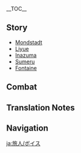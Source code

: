 {{CharacterTabs}}
{{LanguageTabs}}
{{Stub|1=(Note: Mondstadt section is finished.) {{Meta/VO|rm=1}}}}
__TOC__

==Story==
* [[/Mondstadt|Mondstadt]]
* [[/Liyue|Liyue]]
* [[/Inazuma|Inazuma]]
* [[/Sumeru|Sumeru]]
* [[/Fontaine|Fontaine]]

==Combat==
{{Tabber|Aether|{{VO/Combat
|character           = Aether
|language            = ja

|vo_01_00_title      = 元素スキル・{{Color|Anemo|風元素}}
|vo_01_00_subtitle   = Elemental Skill - {{Anemo}}
|vo_01_01_file       = VO JA Aether Elemental Skill 1 Anemo 01.ogg
|vo_01_01_tx         = …ハァ！
|vo_01_01_rm         = ...Haa!
|vo_01_02_file       = VO JA Aether Elemental Skill 1 Anemo 02.ogg
|vo_01_02_tx         = …セイ！
|vo_01_02_rm         = ...Sei!
|vo_01_03_file       = VO JA Aether Elemental Skill 1 Anemo 03.ogg
|vo_01_03_tx         = 風刃…！
|vo_01_03_rm         = Fuujin...!

|vo_02_00_title      = 元素爆発・{{Color|Anemo|風元素}}
|vo_02_00_subtitle   = Elemental Burst - {{Anemo}}
|vo_02_01_file       = VO JA Aether Elemental Burst Anemo 01.ogg
|vo_02_01_tx         = フッ&mdash;
|vo_02_01_rm         = Fu'&mdash;
|vo_02_02_file       = VO JA Aether Elemental Burst Anemo 02.ogg
|vo_02_02_tx         = 消えるんだ。
|vo_02_02_rm         = Kieru nda.
|vo_02_03_file       = VO JA Aether Elemental Burst Anemo 03.ogg
|vo_02_03_tx         = 風と共に去れ！
|vo_02_03_rm         = Kaze to tomo ni sare!

|vo_03_00_title      = 元素スキル・{{Color|Geo|岩元素}}
|vo_03_00_subtitle   = Elemental Skill - {{Geo}}
|vo_03_01_file       = VO JA Aether Elemental Skill 1 Geo 01.ogg
|vo_03_01_tx         = ハァッ！
|vo_03_01_rm         = Haa'!
|vo_03_02_file       = VO JA Aether Elemental Skill 1 Geo 02.ogg
|vo_03_02_tx         = 落ちろ！
|vo_03_02_rm         = Ochiro!
|vo_03_03_file       = VO JA Aether Elemental Skill 1 Geo 03.ogg
|vo_03_03_tx         = 荒星！
|vo_03_03_rm         = Kousei!

|vo_04_00_title      = 元素爆発・{{Color|Geo|岩元素}}
|vo_04_00_subtitle   = Elemental Burst - {{Geo}}
|vo_04_01_file       = VO JA Aether Elemental Burst Geo 01.ogg
|vo_04_01_tx         = ハーーッ！
|vo_04_01_rm         = Haaa'!
|vo_04_02_file       = VO JA Aether Elemental Burst Geo 02.ogg
|vo_04_02_tx         = 震えろ！
|vo_04_02_rm         = Furuero!
|vo_04_03_file       = VO JA Aether Elemental Burst Geo 03.ogg
|vo_04_03_tx         = 塵となれ！
|vo_04_03_rm         = Chiri to nare!

|vo_05_00_title      = 元素スキル・{{Color|Electro|雷元素}}
|vo_05_00_subtitle   = Elemental Skill - {{Electro}}
|vo_05_01_file       = VO JA Aether Elemental Skill 1 Electro 01.ogg
|vo_05_01_tx         = はっ！
|vo_05_01_rm         = Ha'!
|vo_05_02_file       = VO JA Aether Elemental Skill 1 Electro 02.ogg
|vo_05_02_tx         = くらえ！
|vo_05_02_rm         = Kurae!
|vo_05_03_file       = VO JA Aether Elemental Skill 1 Electro 03.ogg
|vo_05_03_tx         = 紫影！
|vo_05_03_rm         = Shiei!

|vo_06_00_title      = 元素爆発・{{Color|Electro|雷元素}}
|vo_06_00_subtitle   = Elemental Burst - {{Electro}}
|vo_06_01_file       = VO JA Aether Elemental Burst Electro 01.ogg
|vo_06_01_tx         = ふぁっ&mdash;&mdash;！
|vo_06_01_rm         = Fa'{{lmdash}}!
|vo_06_02_file       = VO JA Aether Elemental Burst Electro 02.ogg
|vo_06_02_tx         = 轟け！
|vo_06_02_rm         = Todoroke!
|vo_06_03_file       = VO JA Aether Elemental Burst Electro 03.ogg
|vo_06_03_tx         = 天鼓雷音！
|vo_06_03_rm         = Tenku raion!

|vo_07_00_title      = 元素スキル・{{Color|Dendro|草元素}}
|vo_07_00_subtitle   = Elemental Skill - {{Dendro}}
|vo_07_01_file       = VO JA Aether Elemental Skill 1 Dendro 01.ogg
|vo_07_01_tx         = はっ！
|vo_07_01_rm         = Ha'!
|vo_07_02_file       = VO JA Aether Elemental Skill 1 Dendro 02.ogg
|vo_07_02_tx         = 散！
|vo_07_02_rm         = San!
|vo_07_03_file       = VO JA Aether Elemental Skill 1 Dendro 03.ogg
|vo_07_03_tx         = 蔓延れ！
|vo_07_03_rm         = Habikore!

|vo_08_00_title      = 元素爆発・{{Color|Dendro|草元素}}
|vo_08_00_subtitle   = Elemental Burst - {{Dendro}}
|vo_08_01_file       = VO JA Aether Elemental Burst Dendro 01.ogg
|vo_08_01_tx         = はぁっ！
|vo_08_01_rm         = Haa'!
|vo_08_02_file       = VO JA Aether Elemental Burst Dendro 02.ogg
|vo_08_02_tx         = 芽生えよ！
|vo_08_02_rm         = Mebaeyo!
|vo_08_03_file       = VO JA Aether Elemental Burst Dendro 03.ogg
|vo_08_03_tx         = 新蕾貫土！
|vo_08_03_rm         = Shinrai-kando!

|vo_09_00_title      = 元素スキル・{{Color|Hydro|水元素}}
|vo_09_00_subtitle   = Elemental Skill - {{Hydro}}
|vo_09_01_file       = VO JA Aether Elemental Skill 1 Hydro 01.ogg
|vo_09_01_tx         = ハァ！
|vo_09_01_rm         = Haa!
|vo_09_02_file       = VO JA Aether Elemental Skill 1 Hydro 02.ogg
|vo_09_02_tx         = 行けっ！
|vo_09_02_rm         = Ike'!
|vo_09_03_file       = VO JA Aether Elemental Skill 1 Hydro 03.ogg
|vo_09_03_tx         = 渦よ！
|vo_09_03_rm         = Uzu yo!

|vo_10_00_title      = 元素爆発・{{Color|Hydro|水元素}}
|vo_10_00_subtitle   = Elemental Burst - {{Hydro}}
|vo_10_01_file       = VO JA Aether Elemental Burst Hydro 01.ogg
|vo_10_01_tx         = ハァ！
|vo_10_01_rm         = Haa!
|vo_10_02_file       = VO JA Aether Elemental Burst Hydro 02.ogg
|vo_10_02_tx         = 浄化せよ！
|vo_10_02_rm         = Jouka seyo!
|vo_10_03_file       = VO JA Aether Elemental Burst Hydro 03.ogg
|vo_10_03_tx         = 激流に飲まれろ！
|vo_10_03_rm         = Gekiryuu ni nomarero!

|vo_11_00_title      = 元素スキル・{{Color|Pyro|炎元素}}
|vo_11_00_subtitle   = Elemental Skill - {{Pyro}}
|vo_11_01_file       = VO JA Aether Elemental Skill 1 Pyro 01.ogg
|vo_11_01_tx         = ふぅ！
|vo_11_01_rm         = Fuu!
|vo_11_02_file       = VO JA Aether Elemental Skill 1 Pyro 02.ogg
|vo_11_02_tx         = 燃やし尽くして！
|vo_11_02_rm         = Moyashitsukushite!
|vo_11_03_file       = VO JA Aether Elemental Skill 1 Pyro 03.ogg
|vo_11_03_tx         = 灼烈閃光！
|vo_11_03_rm         = Shakuretsu senkou!
|vo_11_04_file       = VO JA Aether Elemental Skill 1 Pyro 04.ogg
|vo_11_04_tx         = ハーーッ！
|vo_11_04_rm         = Haaa!
|vo_11_05_file       = VO JA Aether Elemental Skill 1 Pyro 05.ogg
|vo_11_05_tx         = 束縛の炎！
|vo_11_05_rm         = Sokubaku no honoo!
|vo_11_06_file       = VO JA Aether Elemental Skill 1 Pyro 06.ogg
|vo_11_06_tx         = 光を灯せ！
|vo_11_06_rm         = Hikari o tomose!

|vo_12_00_title      = 元素爆発・{{Color|Pyro|炎元素}}
|vo_12_00_subtitle   = Elemental Burst - {{Pyro}}
|vo_12_01_file       = VO JA Aether Elemental Burst Pyro 01.ogg
|vo_12_01_tx         = ハァ！
|vo_12_01_rm         = Haa!
|vo_12_02_file       = VO JA Aether Elemental Burst Pyro 02.ogg
|vo_12_02_tx         = 明けの明星！
|vo_12_02_rm         = Ake no myoujou!
|vo_12_03_file       = VO JA Aether Elemental Burst Pyro 03.ogg
|vo_12_03_tx         = 輝く焔よ、姿を現せ！
|vo_12_03_rm         = Kagayaku homura yo, sugata o arawase!

<!--

|vo_13_00_title      = 元素スキル・{{Color|Cryo|氷元素}}
|vo_13_00_subtitle   = Elemental Skill - {{Cryo}}
|vo_13_01_file       = VO JA Aether Elemental Skill 1 Cryo 01.ogg
|vo_13_01_tx         = 
|vo_13_01_rm         = 
|vo_13_02_file       = VO JA Aether Elemental Skill 1 Cryo 02.ogg
|vo_13_02_tx         = 
|vo_13_02_rm         = 
|vo_13_03_file       = VO JA Aether Elemental Skill 1 Cryo 03.ogg
|vo_13_03_tx         = 
|vo_13_03_rm         = 

|vo_14_00_title      = 元素爆発・{{Color|Cryo|氷元素}}
|vo_14_00_subtitle   = Elemental Burst - {{Cryo}}
|vo_14_01_file       = VO JA Aether Elemental Burst Cryo 01.ogg
|vo_14_01_tx         = 
|vo_14_01_rm         = 
|vo_14_02_file       = VO JA Aether Elemental Burst Cryo 02.ogg
|vo_14_02_tx         = 
|vo_14_02_rm         = 
|vo_14_03_file       = VO JA Aether Elemental Burst Cryo 03.ogg
|vo_14_03_tx         = 
|vo_14_03_rm         = 

-->

|vo_15_00_title      = ダッシュ開始
|vo_15_00_subtitle   = Sprint Start
|vo_15_01_tx         = {{A|VO JA Aether Sprint Start 01.ogg}} <!--
                       -->{{A|VO JA Aether Sprint Start 02.ogg}} <!--
                       -->{{A|VO JA Aether Sprint Start 03.ogg}}

|vo_16_00_title      = ダッシュ終了
|vo_16_00_subtitle   = Sprint End
|vo_16_01_tx         = N/A

|vo_17_00_title      = 風の翼を広げる
|vo_17_00_subtitle   = Deploying Wind Glider
|vo_17_01_tx         = {{A|VO JA Aether Deploying Wind Glider 01.ogg}} <!--
                       -->{{A|VO JA Aether Deploying Wind Glider 02.ogg}} <!--
                       -->{{A|VO JA Aether Deploying Wind Glider 03.ogg}}

|vo_19_00_title      = 宝箱を開ける
|vo_19_00_subtitle   = Opening Treasure Chest
|vo_19_01_file       = VO_JA Aether Opening Treasure Chest 01.ogg
|vo_19_01_tx         = この世界も、俺に応えているのか？
|vo_19_01_rm         = Kono sekai mo, ore ni kotaeteiru no ka?
|vo_19_02_file       = VO_JA Aether Opening Treasure Chest 02.ogg
|vo_19_02_tx         = 旅の収穫だ。
|vo_19_02_rm         = Tabi no shuukaku da.
|vo_19_03_file       = VO_JA Aether Opening Treasure Chest 03.ogg
|vo_19_03_tx         = きちんと仕舞っておこう。
|vo_19_03_rm         = Kichin to shimatte okou.
|vo_20_00_title      = HP低下
|vo_20_00_subtitle   = Low HP
|vo_20_01_tx         = N/A

|vo_21_00_title      = 味方HP低下
|vo_21_00_subtitle   = Ally at Low HP
|vo_21_01_file       = VO_JA Aether Ally at Low HP 01.ogg
|vo_21_01_tx         = 待て…任せろ！
|vo_21_01_rm         = Mate... Makasero!
|vo_21_02_file       = VO_JA Aether Ally at Low HP 02.ogg
|vo_21_02_tx         = 危ない！
|vo_21_02_rm         = Abunai!
|vo_22_00_title      = 戦闘不能
|vo_22_00_subtitle   = Fallen
|vo_22_01_file       = VO_JA Aether Fallen 01.ogg
|vo_22_01_tx         = ここは…ゴールじゃない…
|vo_22_01_rm         = Koko wa... gooru ja nai...
|vo_22_02_file       = VO_JA Aether Fallen 02.ogg
|vo_22_02_tx         = 世界に…拒まれた…？
|vo_22_02_rm         = Sekai ni... kobamareta...?
|vo_22_03_tx         = {{A|VO JA Aether Fallen 03.ogg}} <!--
                       -->{{A|VO JA Aether Fallen 04.ogg}} <!--
                       -->{{A|VO JA Aether Fallen 05.ogg}}

|vo_23_00_title      = ダメージを受ける
|vo_23_00_subtitle   = Light Hit Taken
|vo_23_01_tx         = {{A|VO JA Aether Light Hit Taken 01.ogg}} <!--
                       -->{{A|VO JA Aether Light Hit Taken 02.ogg}} <!--
                       -->{{A|VO JA Aether Light Hit Taken 03.ogg}} <!--
                       -->{{A|VO JA Aether Light Hit Taken 04.ogg}} <!--
                       -->{{A|VO JA Aether Light Hit Taken 05.ogg}} <!--
                       -->{{A|VO JA Aether Light Hit Taken 06.ogg}}

|vo_24_00_title      = 重ダメージを受ける
|vo_24_00_subtitle   = Heavy Hit Taken
|vo_24_01_tx         = {{A|VO JA Aether Heavy Hit Taken 01.ogg}} <!--
                       -->{{A|VO JA Aether Heavy Hit Taken 02.ogg}} <!--
                       -->{{A|VO JA Aether Heavy Hit Taken 03.ogg}} <!--
                       -->{{A|VO JA Aether Heavy Hit Taken 04.ogg}} <!--
                       -->{{A|VO JA Aether Heavy Hit Taken 05.ogg}} <!--
                       -->{{A|VO JA Aether Heavy Hit Taken 06.ogg}}

|vo_25_00_title      = チーム加入
|vo_25_00_subtitle   = Joining Party
|vo_25_01_file       = VO_JA Aether Joining Party 01.ogg
|vo_25_01_tx         = 次は何に会えるだろうか？
|vo_25_01_rm         = Tsugi wa nani ni aeru darou ka?
|vo_25_02_file       = VO_JA Aether Joining Party 02.ogg
|vo_25_02_tx         = 世界は、謎だらけだ…
|vo_25_02_rm         = Sekai wa, nazo darake da...
|vo_25_03_file       = VO_JA Aether Joining Party 03.ogg
|vo_25_03_tx         = やるべきことは、まだまだたくさんある。
|vo_25_03_rm         = Yaru beki koto wa, mada mada takusan aru.
|vo_26_00_title      = 放置
|vo_26_00_subtitle   = Character Idles
|vo_26_00_subtitle2  = Note: Chat & Weather voice-over can also be heard as idles.
|vo_26_01_file       = VO_JA Aether Standby 02.ogg
|vo_26_01_tx         = N/P
|vo_26_01_actualtx   = 
|vo_26_01_rm         = 
|vo_27_01_title      = 弱攻撃
|vo_27_01_subtitle   = Light Attack
|vo_27_01_tx         = {{A|VO JA Aether Light Attack 01.ogg}} <!--
                       -->{{A|VO JA Aether Light Attack 02.ogg}} <!--
                       -->{{A|VO JA Aether Light Attack 03.ogg}} <!--
                       -->{{A|VO JA Aether Light Attack 04.ogg}}

|vo_27_02_title      = 中攻撃
|vo_27_02_subtitle   = Mid Attack
|vo_27_02_tx         = {{A|VO JA Aether Mid Attack 01.ogg}} <!--
                       -->{{A|VO JA Aether Mid Attack 02.ogg}} <!--
                       -->{{A|VO JA Aether Mid Attack 03.ogg}}

|vo_27_03_title      = 強攻撃
|vo_27_03_subtitle   = Heavy Attack
|vo_27_03_tx         = {{A|VO JA Aether Heavy Attack 01.ogg}} <!--
                       -->{{A|VO JA Aether Heavy Attack 02.ogg}} <!--
                       -->{{A|VO JA Aether Heavy Attack 03.ogg}}

|vo_27_04_title      = 登り
|vo_27_04_subtitle   = Climbing
|vo_27_04_tx         = {{A|VO JA Aether Climbing 01.ogg}} <!--
                       -->{{A|VO JA Aether Climbing 02.ogg}} <!--
                       -->{{A|VO JA Aether Climbing 03.ogg}} <!--
                       -->{{A|VO JA Aether Climbing 04.ogg}} <!--
                       -->{{A|VO JA Aether Climbing 05.ogg}}

|vo_27_05_title      = 登りの呼吸
|vo_27_05_subtitle   = Climbing Breath
|vo_27_05_tx         = N/A

|vo_27_06_title      = ジャンプ
|vo_27_06_subtitle   = Jumping
|vo_27_06_tx         = {{A|VO JA Aether Jumping 01.ogg}} <!--
                       -->{{A|VO JA Aether Jumping 02.ogg}} <!--
                       -->{{A|VO JA Aether Jumping 03.ogg}} <!--
                       -->{{A|VO JA Aether Jumping 04.ogg}} <!--
                       -->{{A|VO JA Aether Jumping 05.ogg}}
}}|Lumine|{{VO/Combat2
|character           = Lumine
|language            = ja

|vo_01_00_title      = 元素スキル・{{Color|Anemo|風元素}}
|vo_01_00_subtitle   = Elemental Skill - {{Anemo}}
|vo_01_01_file       = VO JA Lumine Elemental Skill 1 Anemo 01.ogg
|vo_01_01_tx         = …ハァ！
|vo_01_01_rm         = ...Haa!
|vo_01_02_file       = VO JA Lumine Elemental Skill 1 Anemo 02.ogg
|vo_01_02_tx         = …セイ！
|vo_01_02_rm         = ...Sei!
|vo_01_03_file       = VO JA Lumine Elemental Skill 1 Anemo 03.ogg
|vo_01_03_tx         = 風刃…！
|vo_01_03_rm         = Fuujin...!

|vo_02_00_title      = 元素爆発・{{Color|Anemo|風元素}}
|vo_02_00_subtitle   = Elemental Burst - {{Anemo}}
|vo_02_01_file       = VO JA Lumine Elemental Burst Anemo 01.ogg
|vo_02_01_tx         = フッ&mdash;
|vo_02_01_rm         = Fu'&mdash;
|vo_02_02_file       = VO JA Lumine Elemental Burst Anemo 02.ogg
|vo_02_02_tx         = 消えるんだ。
|vo_02_02_rm         = Kieru nda.
|vo_02_03_file       = VO JA Lumine Elemental Burst Anemo 03.ogg
|vo_02_03_tx         = 風と共に去れ。
|vo_02_03_rm         = Kaze to tomo ni sare.

|vo_03_00_title      = 元素スキル・{{Color|Geo|岩元素}}
|vo_03_00_subtitle   = Elemental Skill - {{Geo}}
|vo_03_01_file       = VO JA Lumine Elemental Skill 1 Geo 01.ogg
|vo_03_01_tx         = ハァッ！
|vo_03_01_rm         = Haa'!
|vo_03_02_file       = VO JA Lumine Elemental Skill 1 Geo 02.ogg
|vo_03_02_tx         = 落ちて！
|vo_03_02_rm         = Ochite!
|vo_03_03_file       = VO JA Lumine Elemental Skill 1 Geo 03.ogg
|vo_03_03_tx         = 荒星！
|vo_03_03_rm         = Kousei!

|vo_04_00_title      = 元素爆発・{{Color|Geo|岩元素}}
|vo_04_00_subtitle   = Elemental Burst - {{Geo}}
|vo_04_01_file       = VO JA Lumine Elemental Burst Geo 01.ogg
|vo_04_01_tx         = ハーーッ！
|vo_04_01_rm         = Haaa'!
|vo_04_02_file       = VO JA Lumine Elemental Burst Geo 02.ogg
|vo_04_02_tx         = 震えよ！
|vo_04_02_rm         = Furueyo!
|vo_04_03_file       = VO JA Lumine Elemental Burst Geo 03.ogg
|vo_04_03_tx         = 塵となれ！
|vo_04_03_rm         = Chiri to nare!

|vo_05_00_title      = 元素スキル・{{Color|Electro|雷元素}}
|vo_05_00_subtitle   = Elemental Skill - {{Electro}}
|vo_05_01_file       = VO JA Lumine Elemental Skill 1 Electro 01.ogg
|vo_05_01_tx         = はっ！
|vo_05_01_rm         = Ha'!
|vo_05_02_file       = VO JA Lumine Elemental Skill 1 Electro 02.ogg
|vo_05_02_tx         = くらえ！
|vo_05_02_rm         = Kurae!
|vo_05_03_file       = VO JA Lumine Elemental Skill 1 Electro 03.ogg
|vo_05_03_tx         = 紫影！
|vo_05_03_rm         = Shiei!

|vo_06_00_title      = 元素爆発・{{Color|Electro|雷元素}}
|vo_06_00_subtitle   = Elemental Burst - {{Electro}}
|vo_06_01_file       = VO JA Lumine Elemental Burst Electro 01.ogg
|vo_06_01_tx         = ふぁっ&mdash;&mdash;！
|vo_06_01_rm         = Fa'{{lmdash}}!
|vo_06_02_file       = VO JA Lumine Elemental Burst Electro 02.ogg
|vo_06_02_tx         = 轟け！
|vo_06_02_rm         = Todoroke!
|vo_06_03_file       = VO JA Lumine Elemental Burst Electro 03.ogg
|vo_06_03_tx         = 天鼓雷音！
|vo_06_03_rm         = Tenku raion!

|vo_07_00_title      = 元素スキル・{{Color|Dendro|草元素}}
|vo_07_00_subtitle   = Elemental Skill - {{Dendro}}
|vo_07_01_file       = VO JA Lumine Elemental Skill 1 Dendro 01.ogg
|vo_07_01_tx         = はっ！
|vo_07_01_rm         = Ha'!
|vo_07_02_file       = VO JA Lumine Elemental Skill 1 Dendro 02.ogg
|vo_07_02_tx         = 散！
|vo_07_02_rm         = San!
|vo_07_03_file       = VO JA Lumine Elemental Skill 1 Dendro 03.ogg
|vo_07_03_tx         = 蔓延れ！
|vo_07_03_rm         = Habikore!

|vo_08_00_title      = 元素爆発・{{Color|Dendro|草元素}}
|vo_08_00_subtitle   = Elemental Burst - {{Dendro}}
|vo_08_01_file       = VO JA Lumine Elemental Burst Dendro 01.ogg
|vo_08_01_tx         = はぁっ！
|vo_08_01_rm         = Haa'!
|vo_08_02_file       = VO JA Lumine Elemental Burst Dendro 02.ogg
|vo_08_02_tx         = 芽生えよ！
|vo_08_02_rm         = Mebaeyo!
|vo_08_03_file       = VO JA Lumine Elemental Burst Dendro 03.ogg
|vo_08_03_tx         = 新蕾貫土！
|vo_08_03_rm         = Shinrai-kando!

|vo_09_00_title      = 元素スキル・{{Color|Hydro|水元素}}
|vo_09_00_subtitle   = Elemental Skill - {{Hydro}}
|vo_09_01_file       = VO JA Lumine Elemental Skill 1 Hydro 01.ogg
|vo_09_01_tx         = ハァ！
|vo_09_01_rm         = Haa!
|vo_09_02_file       = VO JA Lumine Elemental Skill 1 Hydro 02.ogg
|vo_09_02_tx         = 行けっ！
|vo_09_02_rm         = Ike'!
|vo_09_03_file       = VO JA Lumine Elemental Skill 1 Hydro 03.ogg
|vo_09_03_tx         = 渦よ！
|vo_09_03_rm         = Uzu yo!

|vo_10_00_title      = 元素爆発・{{Color|Hydro|水元素}}
|vo_10_00_subtitle   = Elemental Burst - {{Hydro}}
|vo_10_01_file       = VO JA Lumine Elemental Burst Hydro 01.ogg
|vo_10_01_tx         = ハァ！
|vo_10_01_rm         = Haa!
|vo_10_02_file       = VO JA Lumine Elemental Burst Hydro 02.ogg
|vo_10_02_tx         = 浄化せよ！
|vo_10_02_rm         = Jouka seyo!
|vo_10_03_file       = VO JA Lumine Elemental Burst Hydro 03.ogg
|vo_10_03_tx         = 激流に飲まれろ！
|vo_10_03_rm         = Gekiryuu ni nomarero!

|vo_11_00_title      = 元素スキル・{{Color|Pyro|炎元素}}
|vo_11_00_subtitle   = Elemental Skill - {{Pyro}}
|vo_11_01_file       = VO JA Lumine Elemental Skill 1 Pyro 01.ogg
|vo_11_01_tx         = ふぅ！
|vo_11_01_rm         = Fuu!
|vo_11_02_file       = VO JA Lumine Elemental Skill 1 Pyro 02.ogg
|vo_11_02_tx         = 燃やし尽くして！
|vo_11_02_rm         = Moyashitsukushite!
|vo_11_03_file       = VO JA Lumine Elemental Skill 1 Pyro 03.ogg
|vo_11_03_tx         = 灼烈閃光！
|vo_11_03_rm         = Shakuretsu senkou!
|vo_11_04_file       = VO JA Lumine Elemental Skill 1 Pyro 04.ogg
|vo_11_04_tx         = ハーーッ！
|vo_11_04_rm         = Haaa!
|vo_11_05_file       = VO JA Lumine Elemental Skill 1 Pyro 05.ogg
|vo_11_05_tx         = 束縛の炎！
|vo_11_05_rm         = Sokubaku no honoo!
|vo_11_06_file       = VO JA Lumine Elemental Skill 1 Pyro 06.ogg
|vo_11_06_tx         = 光を灯せ！
|vo_11_06_rm         = Hikari o tomose!

|vo_12_00_title      = 元素爆発・{{Color|Pyro|炎元素}}
|vo_12_00_subtitle   = Elemental Burst - {{Pyro}}
|vo_12_01_file       = VO JA Lumine Elemental Burst Pyro 01.ogg
|vo_12_01_tx         = ハァ！
|vo_12_01_rm         = Haa!
|vo_12_02_file       = VO JA Lumine Elemental Burst Pyro 02.ogg
|vo_12_02_tx         = 明けの明星！
|vo_12_02_rm         = Ake no myoujou!
|vo_12_03_file       = VO JA Lumine Elemental Burst Pyro 03.ogg
|vo_12_03_tx         = 輝く焔よ、姿を現せ！
|vo_12_03_rm         = Kagayaku homura yo, sugata o arawase!

<!--

|vo_13_00_title      = 元素スキル・{{Color|Cryo|氷元素}}
|vo_13_00_subtitle   = Elemental Skill - {{Cryo}}
|vo_13_01_file       = VO JA Lumine Elemental Skill 1 Cryo 01.ogg
|vo_13_01_tx         = 
|vo_13_01_rm         = 
|vo_13_02_file       = VO JA Lumine Elemental Skill 1 Cryo 02.ogg
|vo_13_02_tx         = 
|vo_13_02_rm         = 
|vo_13_03_file       = VO JA Lumine Elemental Skill 1 Cryo 03.ogg
|vo_13_03_tx         = 
|vo_13_03_rm         = 
|vo_14_00_title      = 元素爆発・{{Color|Cryo|氷元素}}
|vo_14_00_subtitle   = Elemental Burst - {{Cryo}}
|vo_14_01_file       = VO JA Lumine Elemental Burst Cryo 01.ogg
|vo_14_01_tx         = 
|vo_14_01_rm         = 
|vo_14_02_file       = VO JA Lumine Elemental Burst Cryo 02.ogg
|vo_14_02_tx         = 
|vo_14_02_rm         = 
|vo_14_03_file       = VO JA Lumine Elemental Burst Cryo 03.ogg
|vo_14_03_tx         = 
|vo_14_03_rm         = 

-->

|vo_15_00_title      = ダッシュ開始
|vo_15_00_subtitle   = Sprint Start
|vo_15_01_tx         = {{A|VO JA Lumine Sprint Start 01.ogg}} <!--
                       -->{{A|VO JA Lumine Sprint Start 02.ogg}} <!--
                       -->{{A|VO JA Lumine Sprint Start 03.ogg}}

|vo_16_00_title      = ダッシュ終了
|vo_16_00_subtitle   = Sprint End
|vo_16_01_tx         = N/A

|vo_17_00_title      = 風の翼を広げる
|vo_17_00_subtitle   = Deploying Wind Glider
|vo_17_01_tx         = {{A|VO JA Lumine Deploying Wind Glider 01.ogg}} <!--
                       -->{{A|VO JA Lumine Deploying Wind Glider 02.ogg}} <!--
                       -->{{A|VO JA Lumine Deploying Wind Glider 03.ogg}}

|vo_19_00_title      = 宝箱を開ける
|vo_19_00_subtitle   = Opening Treasure Chest
|vo_19_01_file       = VO_JA Lumine Opening Treasure Chest 01.ogg
|vo_19_01_tx         = この世界も、私に応えているの？
|vo_19_01_rm         = Kono sekai mo, watashi ni kotaeteiru no?
|vo_19_02_file       = VO_JA Lumine Opening Treasure Chest 02.ogg
|vo_19_02_tx         = 旅の収穫だね。
|vo_19_02_rm         = Tabi no shuukaku da ne.
|vo_19_03_file       = VO_JA Lumine Opening Treasure Chest 03.ogg
|vo_19_03_tx         = きちんと仕舞っておこう。
|vo_19_03_rm         = Kichin to shimatte okou.
|vo_20_00_title      = HP低下
|vo_20_00_subtitle   = Low HP
|vo_20_01_tx         = N/A

|vo_21_00_title      = 味方HP低下
|vo_21_00_subtitle   = Ally at Low HP
|vo_21_01_file       = VO_JA Lumine Ally at Low HP 01.ogg
|vo_21_01_tx         = 任せて！
|vo_21_01_rm         = Makasete!
|vo_21_02_file       = VO_JA Lumine Ally at Low HP 02.ogg
|vo_21_02_tx         = 危ない！
|vo_21_02_rm         = Abunai!
|vo_22_00_title      = 戦闘不能
|vo_22_00_subtitle   = Fallen
|vo_22_01_file       = VO_JA Lumine Fallen 01.ogg
|vo_22_01_tx         = ここは…ゴールじゃない…
|vo_22_01_rm         = Koko wa... gooru ja nai...
|vo_22_02_file       = VO_JA Lumine Fallen 02.ogg
|vo_22_02_tx         = 世界に…拒まれたの…？
|vo_22_02_rm         = Sekai ni... kobamareta no...?
|vo_22_03_tx         = {{A|VO JA Lumine Fallen 03.ogg}} <!--
                       -->{{A|VO JA Lumine Fallen 04.ogg}} <!--
                       -->{{A|VO JA Lumine Fallen 05.ogg}}

|vo_23_00_title      = ダメージを受ける
|vo_23_00_subtitle   = Light Hit Taken
|vo_23_01_tx         = {{A|VO JA Lumine Light Hit Taken 01.ogg}} <!--
                       -->{{A|VO JA Lumine Light Hit Taken 02.ogg}} <!--
                       -->{{A|VO JA Lumine Light Hit Taken 03.ogg}} <!--
                       -->{{A|VO JA Lumine Light Hit Taken 04.ogg}} <!--
                       -->{{A|VO JA Lumine Light Hit Taken 05.ogg}} <!--
                       -->{{A|VO JA Lumine Light Hit Taken 06.ogg}}

|vo_24_00_title      = 重ダメージを受ける
|vo_24_00_subtitle   = Heavy Hit Taken
|vo_24_01_tx         = {{A|VO JA Lumine Heavy Hit Taken 01.ogg}} <!--
                       -->{{A|VO JA Lumine Heavy Hit Taken 02.ogg}} <!--
                       -->{{A|VO JA Lumine Heavy Hit Taken 03.ogg}} <!--
                       -->{{A|VO JA Lumine Heavy Hit Taken 04.ogg}} <!--
                       -->{{A|VO JA Lumine Heavy Hit Taken 05.ogg}} <!--
                       -->{{A|VO JA Lumine Heavy Hit Taken 06.ogg}}

|vo_25_00_title      = チーム加入
|vo_25_00_subtitle   = Joining Party
|vo_25_01_file       = VO_JA Lumine Joining Party 01.ogg
|vo_25_01_tx         = 次は何に会えるかな？
|vo_25_01_rm         = Tsugi wa nani ni aeru ka na?
|vo_25_02_file       = VO_JA Lumine Joining Party 02.ogg
|vo_25_02_tx         = 世界は、謎だらけだね…
|vo_25_02_rm         = Sekai wa, nazo darake da ne...
|vo_25_03_file       = VO_JA Lumine Joining Party 03.ogg
|vo_25_03_tx         = やるべきことは、まだまだたくさんある。
|vo_25_03_rm         = Yaru beki koto wa, mada mada takusan aru.
|vo_26_00_title      = 放置
|vo_26_00_subtitle   = Character Idles
|vo_26_00_subtitle2  = Note: Chat & Weather voice-overs can also be heard as idles.
|vo_26_01_file       = VO_JA Lumine Standby 02.ogg
|vo_26_01_tx         = N/P
|vo_26_01_actualtx   = 
|vo_26_01_rm         = 
|vo_27_01_title      = 弱攻撃
|vo_27_01_subtitle   = Light Attack
|vo_27_01_tx         = {{A|VO JA Lumine Light Attack 01.ogg}} <!--
                       -->{{A|VO JA Lumine Light Attack 02.ogg}} <!--
                       -->{{A|VO JA Lumine Light Attack 03.ogg}} <!--
                       -->{{A|VO JA Lumine Light Attack 04.ogg}}

|vo_27_02_title      = 中攻撃
|vo_27_02_subtitle   = Mid Attack
|vo_27_02_tx         = {{A|VO JA Lumine Mid Attack 01.ogg}} <!--
                       -->{{A|VO JA Lumine Mid Attack 02.ogg}} <!--
                       -->{{A|VO JA Lumine Mid Attack 03.ogg}}

|vo_27_03_title      = 強攻撃
|vo_27_03_subtitle   = Heavy Attack
|vo_27_03_tx         = {{A|VO JA Lumine Heavy Attack 01.ogg}} <!--
                       -->{{A|VO JA Lumine Heavy Attack 02.ogg}} <!--
                       -->{{A|VO JA Lumine Heavy Attack 03.ogg}}

|vo_27_04_title      = 登り
|vo_27_04_subtitle   = Climbing
|vo_27_04_tx         = {{A|VO JA Lumine Climbing 01.ogg}} <!--
                       -->{{A|VO JA Lumine Climbing 02.ogg}} <!--
                       -->{{A|VO JA Lumine Climbing 03.ogg}} <!--
                       -->{{A|VO JA Lumine Climbing 04.ogg}} <!--
                       -->{{A|VO JA Lumine Climbing 05.ogg}}

|vo_27_05_title      = 登りの呼吸
|vo_27_05_subtitle   = Climbing Breath
|vo_27_05_tx         = N/A

|vo_27_06_title      = ジャンプ
|vo_27_06_subtitle   = Jumping
|vo_27_06_tx         = {{A|VO JA Lumine Jumping 01.ogg}} <!--
                       -->{{A|VO JA Lumine Jumping 02.ogg}} <!--
                       -->{{A|VO JA Lumine Jumping 03.ogg}} <!--
                       -->{{A|VO JA Lumine Jumping 04.ogg}} <!--
                       -->{{A|VO JA Lumine Jumping 05.ogg}}
}}
}}

==Translation Notes==
{{Reflist|group=TN •}}

==Navigation==
{{Character Navbox|VO-JA}}

[[ja:旅人/ボイス]]